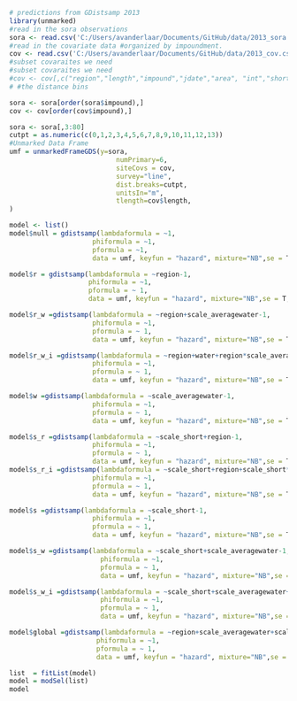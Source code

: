 ```r
# predictions from GDistsamp 2013
library(unmarked)
#read in the sora observations
sora <- read.csv('C:/Users/avanderlaar/Documents/GitHub/data/2013_sora.csv', header=T)
#read in the covariate data #organized by impoundment.
cov <- read.csv('C:/Users/avanderlaar/Documents/GitHub/data/2013_cov.csv', header=T)
#subset covaraites we need
#subset covaraites we need
#cov <- cov[,c("region","length","impound","jdate","area", "int","short","water")]
# #the distance bins

sora <- sora[order(sora$impound),]
cov <- cov[order(cov$impound),]

sora <- sora[,3:80]
cutpt = as.numeric(c(0,1,2,3,4,5,6,7,8,9,10,11,12,13)) 
#Unmarked Data Frame
umf = unmarkedFrameGDS(y=sora, 
                           numPrimary=6,
                           siteCovs = cov,
                           survey="line", 
                           dist.breaks=cutpt,  
                           unitsIn="m", 
                           tlength=cov$length,
)
```

```r

model <- list()
model$null = gdistsamp(lambdaformula = ~1, 
                     phiformula = ~1, 
                     pformula = ~1,
                     data = umf, keyfun = "hazard", mixture="NB",se = T, output="abund")

model$r = gdistsamp(lambdaformula = ~region-1, 
                    phiformula = ~1, 
                    pformula = ~ 1,
                    data = umf, keyfun = "hazard", mixture="NB",se = T, output="abund")
```
```r


model$r_w =gdistsamp(lambdaformula = ~region+scale_averagewater-1, 
                     phiformula = ~1, 
                     pformula = ~ 1,
                     data = umf, keyfun = "hazard", mixture="NB",se = T, output="abund")

model$r_w_i =gdistsamp(lambdaformula = ~region+water+region*scale_averagewater-1, 
                     phiformula = ~1, 
                     pformula = ~ 1,
                     data = umf, keyfun = "hazard", mixture="NB",se = T, output="abund")

model$w =gdistsamp(lambdaformula = ~scale_averagewater-1, 
                     phiformula = ~1, 
                     pformula = ~ 1,
                     data = umf, keyfun = "hazard", mixture="NB",se = T, output="abund")
```
```r
model$s_r =gdistsamp(lambdaformula = ~scale_short+region-1, 
                     phiformula = ~1, 
                     pformula = ~ 1,
                     data = umf, keyfun = "hazard", mixture="NB",se = T, output="abund")
model$s_r_i =gdistsamp(lambdaformula = ~scale_short+region+scale_short*region-1, 
                     phiformula = ~1, 
                     pformula = ~ 1,
                     data = umf, keyfun = "hazard", mixture="NB",se = T, output="abund")

```

```r
model$s =gdistsamp(lambdaformula = ~scale_short-1, 
                     phiformula = ~1, 
                     pformula = ~ 1,
                     data = umf, keyfun = "hazard", mixture="NB",se = T, output="abund")

model$s_w =gdistsamp(lambdaformula = ~scale_short+scale_averagewater-1, 
                       phiformula = ~1, 
                       pformula = ~ 1,
                       data = umf, keyfun = "hazard", mixture="NB",se = T, output="abund")

model$s_w_i =gdistsamp(lambdaformula = ~scale_short+scale_averagewater+scale_short*scale_averagewater-1, 
                       phiformula = ~1, 
                       pformula = ~ 1,
                       data = umf, keyfun = "hazard", mixture="NB",se = T, output="abund")
```
```r
model$global =gdistsamp(lambdaformula = ~region+scale_averagewater+scale_short+region*scale_averagewater+region*scale_short+scale_short*scale_averagewater-1, 
                      phiformula = ~1, 
                      pformula = ~ 1,
                      data = umf, keyfun = "hazard", mixture="NB",se = T, output="abund")

```
```r

list  = fitList(model)
model = modSel(list)
model
```